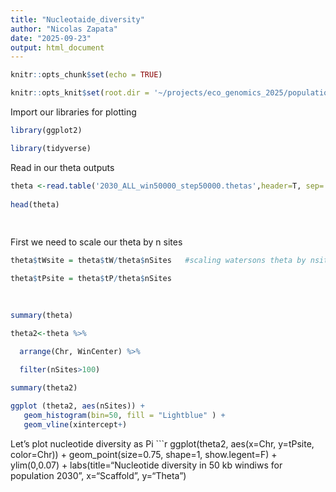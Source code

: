 ```yaml
---
title: "Nucleotaide_diversity"
author: "Nicolas Zapata"
date: "2025-09-23"
output: html_document
---
```




```r

knitr::opts_chunk$set(echo = TRUE)

knitr::opts_knit$set(root.dir = '~/projects/eco_genomics_2025/population_genomics/myresults/ANGSD/diversity/')

```
 
Import our libraries for plotting
 
 
```r
library(ggplot2)

library(tidyverse)

```
 
 
Read in our theta outputs 

```r

theta <-read.table('2030_ALL_win50000_step50000.thetas',header=T, sep='\t')
 
head(theta)
 
 
```
 
First we need to scale our theta by n sites
 
```r

theta$tWsite = theta$tW/theta$nSites   #scaling watersons theta by nsites

theta$tPsite = theta$tP/theta$nSites
 
 
```
 
```r

summary(theta)
 
theta2<-theta %>% 

  arrange(Chr, WinCenter) %>% 

  filter(nSites>100) 

summary(theta2)

```

```r
ggplot (theta2, aes(nSites)) +
   geom_histogram(bin=50, fill = "Lightblue" ) +
   geom_vline(xintercept+)

```


Let's plot nucleotide diversity as Pi
```r
ggplot(theta2, aes(x=Chr, y=tPsite, color=Chr)) +
  geom_point(size=0.75, shape=1, show.legent=F) +
  ylim(0,0.07) +
  labs(title="Nucleotide diversity in 50 kb windiws for population 2030", x="Scaffold", y="Theta")

